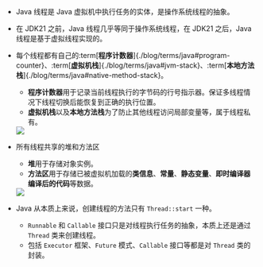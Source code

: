 
- Java 线程是 Java 虚拟机中执行任务的实体，是操作系统线程的抽象。
- 在 JDK21 之前，Java 线程几乎等同于操作系统线程，在 JDK21 之后，Java 线程是基于虚拟线程实现的。
- 每个线程都有自己的:term[**程序计数器**]{./blog/terms/java#program-counter}、:term[**虚拟机栈**]{./blog/terms/java#jvm-stack}、:term[**本地方法栈**]{./blog/terms/java#native-method-stack}。

  - **程序计数器**用于记录当前线程执行的字节码的行号指示器。保证多线程情况下线程切换后能恢复到正确的执行位置。
  - **虚拟机栈**以及**本地方法栈**为了防止其他线程访问局部变量等，属于线程私有。

  <Flex justify="center">
    <Image src="https://cdn.jsdelivr.net/gh/heliannuuthus/heliannuuthus.github.io@assets/static/img/2024-12-05/JVM运行时数据区之线程私有-2024-12-05-21-20-54.png" />
  </Flex>

- 所有线程共享的堆和方法区

  - **堆**用于存储对象实例。
  - **方法区**用于存储已被虚拟机加载的**类信息**、**常量**、**静态变量**、**即时编译器编译后的代码**等数据。

  <Flex justify="center">
    <Image src="https://cdn.jsdelivr.net/gh/heliannuuthus/heliannuuthus.github.io@assets/static/img/2024-12-05/JVM运行时数据区之线程共享-2024-12-05-21-12-21.png" />
  </Flex>

- Java 从本质上来说，创建线程的方法只有 `Thread::start` 一种。

  - `Runnable` 和 `Callable` 接口只是对线程执行任务的抽象，本质上还是通过 `Thread` 类来创建线程。
  - 包括 `Executor` 框架、`Future` 模式、`Callable` 接口等都是对 `Thread` 类的封装。
